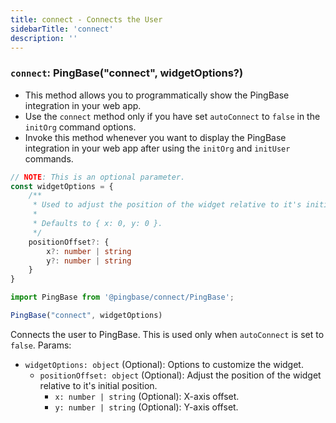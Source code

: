 ```yaml
---
title: connect - Connects the User
sidebarTitle: 'connect'
description: ''
---
```


### `connect`: PingBase("connect", widgetOptions?)

* This method allows you to programmatically show the PingBase integration in your web app.
* Use the `connect` method only if you have set `autoConnect` to `false` in the `initOrg` command options.
* Invoke this method whenever you want to display the PingBase integration in your web app after using the `initOrg` and `initUser` commands.

```typescript
// NOTE: This is an optional parameter.
const widgetOptions = {
    /**
     * Used to adjust the position of the widget relative to it's initial position.
     *
     * Defaults to { x: 0, y: 0 }.
     */
    positionOffset?: {
        x?: number | string
        y?: number | string
    }
}
```

```typescript {3}
import PingBase from '@pingbase/connect/PingBase';

PingBase("connect", widgetOptions)
```

Connects the user to PingBase. This is used only when `autoConnect` is set to `false`.  Params:

* `widgetOptions: object` (Optional): Options to customize the widget.
  * `positionOffset: object` (Optional): Adjust the position of the widget relative to it's initial position.
    * `x: number | string`  (Optional):  X-axis offset.
    * `y: number | string`  (Optional):  Y-axis offset.
